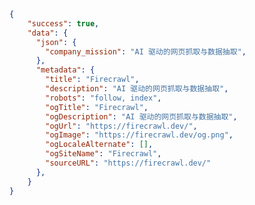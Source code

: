 ```json JSON
{
    "success": true,
    "data": {
      "json": {
        "company_mission": "AI 驱动的网页抓取与数据抽取",
      },
      "metadata": {
        "title": "Firecrawl",
        "description": "AI 驱动的网页抓取与数据抽取",
        "robots": "follow, index",
        "ogTitle": "Firecrawl",
        "ogDescription": "AI 驱动的网页抓取与数据抽取",
        "ogUrl": "https://firecrawl.dev/",
        "ogImage": "https://firecrawl.dev/og.png",
        "ogLocaleAlternate": [],
        "ogSiteName": "Firecrawl",
        "sourceURL": "https://firecrawl.dev/"
      },
    }
}
```
